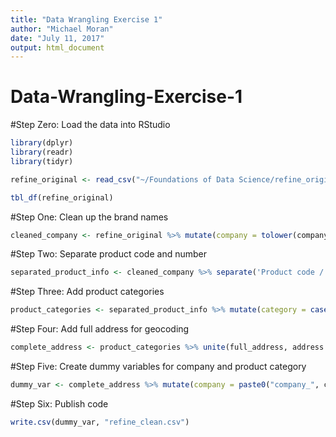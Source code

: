 ---
title: "Data Wrangling Exercise 1"
author: "Michael Moran"
date: "July 11, 2017"
output: html_document
---

# Data-Wrangling-Exercise-1

#Step Zero: Load the data into RStudio

```{r}
library(dplyr)
library(readr)
library(tidyr)

refine_original <- read_csv("~/Foundations of Data Science/refine_original.csv")

tbl_df(refine_original)
```


#Step One: Clean up the brand names

```{r}
cleaned_company <- refine_original %>% mutate(company = tolower(company)) %>% mutate(company = case_when(.$company == c('phillips', 'phillps', 'phllps', 'fillips', 'phlips') ~ 'philips', .$company %in% c('akz0', 'ak zo') ~ 'akzo', .$company == c('unilver') ~ 'unilever', TRUE ~ .$company))

```


#Step Two: Separate product code and number

```{r}
separated_product_info <- cleaned_company %>% separate('Product code / number', c("product_code", "product_number"), sep = '-', remove = TRUE)
```


#Step Three: Add product categories

```{r}
product_categories <- separated_product_info %>% mutate(category = case_when(.$product_code == c('p') ~ 'Smartphone', .$product_code == c('q') ~ 'Tablet', .$product_code == c('v') ~ 'TV', .$product_code == c('x') ~ 'Laptop', TRUE ~ .$product_code))
```


#Step Four: Add full address for geocoding

```{r}
complete_address <- product_categories %>% unite(full_address, address:country, sep = ", ")
```


#Step Five: Create dummy variables for company and product category

```{r}
dummy_var <- complete_address %>% mutate(company = paste0("company_", company), category = paste0("product_", category)) %>% mutate(company_binary = 1, product_binary = 1) %>% spread(company, company_binary, fill = 0) %>% spread(category, product_binary, fill = 0)
```


#Step Six: Publish code

```{r}
write.csv(dummy_var, "refine_clean.csv")
```

